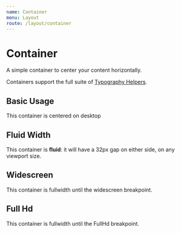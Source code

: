 ```yaml
---
name: Container
menu: Layout
route: /layout/container
---
```



# Container


<PropsTable of={Container} />

A simple container to center your content horizontally.

Containers support the full suite of [Typography Helpers](/bulma/typography).

## Basic Usage

<Playground>
  <Container>
    <div style={{backgroundColor: 'lightblue'}}>This container is centered on desktop</div>
  </Container>
</Playground>

## Fluid Width

<Playground>
  <Container fluid>
    <div style={{backgroundColor: 'lightblue'}}> 
      This container is <strong>fluid</strong>: it will have a 32px gap on either side, on any
  viewport size.
    </div>
  </Container>
</Playground>

## Widescreen

<Playground>
  <Container fluid>
    <div style={{backgroundColor: 'lightblue'}}>
      This container is fullwidth until the widescreen breakpoint.
    </div>
  </Container>
</Playground>

## Full Hd

<Playground>
  <Container fullHd>
    <div style={{backgroundColor: 'lightblue'}}>
      This container is fullwidth until the FullHd breakpoint.
    </div>
  </Container>
</Playground>